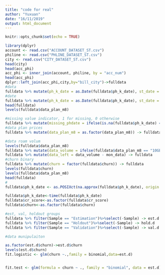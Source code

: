 ```yaml
---
title: "code for real"
author: "Yuxuan"
date: "16/11/2019"
output: html_document
---
```


```r
knitr::opts_chunk$set(echo = TRUE)
```

```r
library(dplyr)
account <- read.csv("ACCOUNT_DATASET_ST.csv")
philine <- read.csv("PHLINE_DATASET_ST.csv")
city <- read.csv("CITY_DATASET_ST.csv")
head(city)
head(acc_phi)
acc_phi <- inner_join(account, philine, by = "acc_num")
head(acc_phi)
dplyr::left_join(acc_phi,city,by="bill_city")->fulldata
#data
fulldata %>% mutate(ph_k_date = as.Date(fulldata$ph_k_date), st_date = as.Date(fulldata$st_date)) -> fulldata
#date
fulldata %>% mutate(ph_k_date = as.Date(fulldata$ph_k_date), st_date = as.Date(fulldata$st_date)) -> fulldata
head(fulldata)
levels(fulldata$data_plan_m8)

#missing value indicator, 1 for missing, 0 otherwise
fulldata %>% mutate(missing_phdate = ifelse(is.na(fulldata$ph_k_date) == 1, 1, 0)) -> fulldata
#data plan prices
fulldata %>% mutate(data_plan_m8 = as.factor(data_plan_m8)) -> fulldata

#data roam volum
levels(fulldata$data_plan_m8)
fulldata %>% mutate(data_volume = ifelse(fulldata$data_plan_m8 == "10GB($65)", 10, 15)) %>% mutate(data_volume = ifelse(fulldata$data_plan_m8 == "15GB($80)", 15, 25)) -> fulldata
fulldata %>% mutate(data_left = data_volume - mon_data) -> fulldata
#churn binary
fulldata %>% mutate(churn = factor(fulldata$churn)) -> fulldata
levels(fulldata$churn)
levels(fulldata$data_plan_m8)
head(fulldata)
#
fulldata$ph_k_date <- as.POSIXct(na.approx(fulldata$ph_k_date), origin = "2014-7-28")
```

```r
fulldata$ph_k_date<-time(fulldata$ph_k_date)
fulldata$cr_score<-as.factor(fulldata$cr_score)
fulldata$churn<-as.factor(fulldata$churn)
```


```r
#est, val, holdout groups
fulldata %>% filter(Sample == "Estimation")%>%select(-Sample) -> est.d
fulldata %>% filter(Sample == "Holdout")%>%select(-Sample) -> hold.d
fulldata %>% filter(Sample == "Validation")%>%select(-Sample) -> val.d

```

```r

#data munipulaiton

```


```r
as.factor(est.d$churn)->est.d$churn
levels(est.d$churn) 
fit.logistic <- glm(churn ~.,family = binomial,data=est.d)


fit.test <- glm(formula = churn ~ ., family = "binomial", data = est.d)


````
